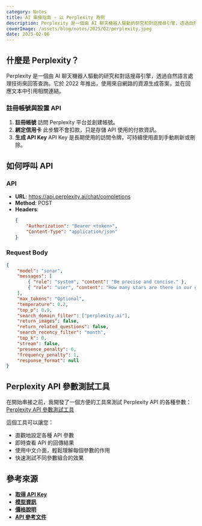 ```yaml
---
category: Notes
title: AI 串接指南 - 以 Perplexity 為例
description: Perplexity 是一個由 AI 聊天機器人驅動的研究和對話搜尋引擎，透過自然語言處理技術來回答查詢。它於 2022 年推出，使用來自網路的資源生成答案，並在回應文本中引用相關連結。
coverImage: /assets/blog/notes/2025/02/perplexity.jpeg
date: 2025-02-06
---
```


## 什麼是 Perplexity？

Perplexity 是一個由 AI 聊天機器人驅動的研究和對話搜尋引擎，透過自然語言處理技術來回答查詢。它於 2022 年推出，使用來自網路的資源生成答案，並在回應文本中引用相關連結。

### 註冊帳號與設置 API

1. **註冊帳號**
   訪問 Perplexity 平台並創建帳號。
2. **綁定信用卡**
   此步驟不會扣款，只是存儲 API 使用的付款資訊。
3. **生成 API Key**
   API Key 是長期使用的訪問令牌，可持續使用直到手動刷新或刪除。

## 如何呼叫 API

### API

-   **URL**: https://api.perplexity.ai/chat/completions
-   **Method**: POST
-   **Headers**:
    ```json
    {
        "Authorization": "Bearer <token>",
        "Content-Type": "application/json"
    }
    ```

### Request Body

```json
{
    "model": "sonar",
    "messages": [
        { "role": "system", "content": "Be precise and concise." },
        { "role": "user", "content": "How many stars are there in our galaxy?" }
    ],
    "max_tokens": "Optional",
    "temperature": 0.2,
    "top_p": 0.9,
    "search_domain_filter": ["perplexity.ai"],
    "return_images": false,
    "return_related_questions": false,
    "search_recency_filter": "month",
    "top_k": 0,
    "stream": false,
    "presence_penalty": 0,
    "frequency_penalty": 1,
    "response_format": null
}
```

## Perplexity API 參數測試工具

在開始串接之前，我開發了一個方便的工具來測試 Perplexity API 的各種參數：
[Perplexity API 參數測試工具](https://garylin0969-perplexity-concat.vercel.app/)

這個工具可以讓您：

-   直觀地設定各種 API 參數
-   即時查看 API 的回傳結果
-   使用中文介面，輕鬆理解每個參數的作用
-   快速測試不同參數組合的效果

## 參考來源

-   **[取得 API Key](https://docs.perplexity.ai/guides/getting-started)**
-   **[模型資訊](https://docs.perplexity.ai/guides/model-cards)**
-   **[價格說明](https://docs.perplexity.ai/guides/pricing)**
-   **[API 參考文件](https://docs.perplexity.ai/api-reference/chat-completions)**
